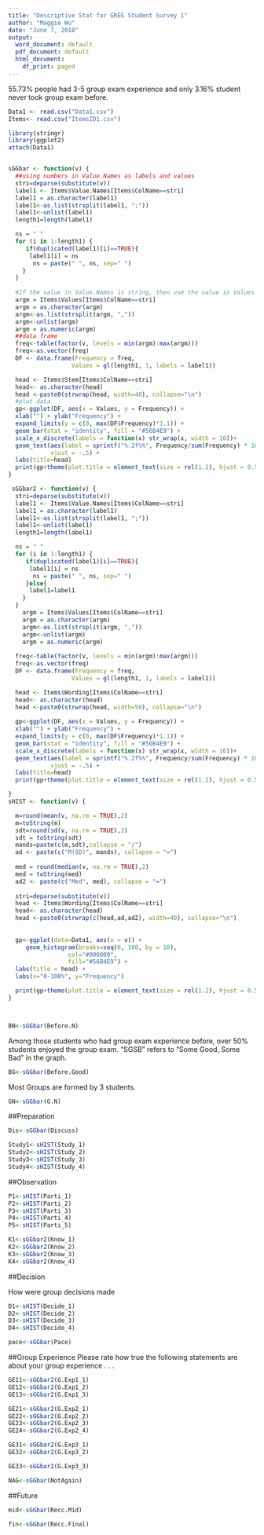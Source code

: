 ```yaml
---
title: "Descriptive Stat for GREG Student Survey 1"
author: "Maggie Wu"
date: "June 7, 2018"
output:
  word_document: default
  pdf_document: default
  html_document:
    df_print: paged
---
```


55.73% people had 3-5 group exam experience and only 3.16% student never took group exam before.


```r
Data1 <- read.csv("Data1.csv")
Items<- read.csv("ItemsID1.csv")

library(stringr)
library(ggplot2)
attach(Data1)


sGGbar <- function(v) {
  ##using numbers in Value.Names as labels and values
  stri=deparse(substitute(v))
  label1 <- Items$Value.Names[Items$ColName==stri]
  label1 = as.character(label1)
  label1<-as.list(strsplit(label1, ";"))
  label1<-unlist(label1)
  length1=length(label1)

  ns = " "
  for (i in 1:length1) {
     if(duplicated(label1)[i]==TRUE){
      label1[i] = ns
       ns = paste(" ", ns, sep=" ")
    }
  }
  
  #If the value in Value.Names is string, then use the value in Values and use the string in         #Values.Names as labels
  argm = Items$Values[Items$ColName==stri]
  argm = as.character(argm)
  argm<-as.list(strsplit(argm, ","))
  argm<-unlist(argm)
  argm = as.numeric(argm)
  ##data frame 
  freq<-table(factor(v, levels = min(argm):max(argm)))
  freq<-as.vector(freq)
  DF <- data.frame(Frequency = freq,
                  Values = gl(length1, 1, labels = label1))

  head <- Items$Stem[Items$ColName==stri]
  head<- as.character(head)
  head <-paste0(strwrap(head, width=40), collapse="\n")
  #plot data
  gp<-ggplot(DF, aes(x = Values, y = Frequency)) +
  xlab("") + ylab("Frequency") +
  expand_limits(y = c(0, max(DF$Frequency)*1.1)) + 
  geom_bar(stat = "identity", fill = "#56B4E9") +
  scale_x_discrete(labels = function(x) str_wrap(x, width = 10))+
  geom_text(aes(label = sprintf("%.2f%%", Frequency/sum(Frequency) * 100)), 
            vjust = -.5) +
  labs(title=head)
  print(gp+theme(plot.title = element_text(size = rel(1.2), hjust = 0.5, face = "bold")))
}

 sGGbar2 <- function(v) {
  stri=deparse(substitute(v))
  label1 <- Items$Value.Names[Items$ColName==stri]
  label1 = as.character(label1)
  label1<-as.list(strsplit(label1, ";"))
  label1<-unlist(label1)
  length1=length(label1)

  ns = " "
  for (i in 1:length1) {
     if(duplicated(label1)[i]==TRUE){
      label1[i] = ns
       ns = paste(" ", ns, sep=" ")
     }else{
      label1=label1
    }
  }
    argm = Items$Values[Items$ColName==stri]
    argm = as.character(argm)
    argm<-as.list(strsplit(argm, ","))
    argm<-unlist(argm)
    argm = as.numeric(argm)
  
  freq<-table(factor(v, levels = min(argm):max(argm)))
  freq<-as.vector(freq)
  DF <- data.frame(Frequency = freq,
                  Values = gl(length1, 1, labels = label1))

  head <- Items$Wording[Items$ColName==stri]
  head<- as.character(head)
  head <-paste0(strwrap(head, width=50), collapse="\n")
  
  gp<-ggplot(DF, aes(x = Values, y = Frequency)) +
  xlab("") + ylab("Frequency") +
  expand_limits(y = c(0, max(DF$Frequency)*1.1)) + 
  geom_bar(stat = "identity", fill = "#56B4E9") +
  scale_x_discrete(labels = function(x) str_wrap(x, width = 10))+
  geom_text(aes(label = sprintf("%.2f%%", Frequency/sum(Frequency) * 100)), 
            vjust = -.5) +
  labs(title=head)
  print(gp+theme(plot.title = element_text(size = rel(1.2), hjust = 0.5, face = "bold")))

}
sHIST <- function(v) {

  m=round(mean(v, na.rm = TRUE),2)
  m=toString(m)
  sdt=round(sd(v, na.rm = TRUE),2)
  sdt = toString(sdt)
  mands=paste(c(m,sdt),collapse = "/")
  ad <- paste(c("M(SD)", mands), collapse = "=")
  
  med = round(median(v, na.rm = TRUE),2)
  med = toString(med)
  ad2 <- paste(c("Med", med), collapse = "=")
  
  stri=deparse(substitute(v))
  head <- Items$Wording[Items$ColName==stri]
  head<- as.character(head)
  head <-paste0(strwrap(c(head,ad,ad2), width=40), collapse="\n")
  
  
  gp<-ggplot(data=Data1, aes(x = v)) +
     geom_histogram(breaks=seq(0, 100, by = 10),
                 col="#000000",
                 fill="#56B4E9") +
  labs(title = head) +
  labs(x="0-100%", y="Frequency")

  print(gp+theme(plot.title = element_text(size = rel(1.2), hjust = 0.5, face = "bold")))
}



BN<-sGGbar(Before.N)


```

Among those students who had group exam experience before, over 50% students enjoyed the group exam. "SGSB" refers to "Some Good, Some Bad" in the graph.

```r

BG<-sGGbar(Before.Good)

```

Most Groups are formed by 3 students. 

```r
GN<-sGGbar(G.N)
```

##Preparation

```r
Dis<-sGGbar(Discuss)
```
```r
Study1<-sHIST(Study_1)
Study2<-sHIST(Study_2)
Study3<-sHIST(Study_3)
Study4<-sHIST(Study_4)
```


##Observation
```r
P1<-sHIST(Parti_1)
P2<-sHIST(Parti_2)
P3<-sHIST(Parti_3)
P4<-sHIST(Parti_4)
P5<-sHIST(Parti_5)
```
```r
K1<-sGGbar2(Know_1)
K2<-sGGbar2(Know_2)
K3<-sGGbar2(Know_3)
K4<-sGGbar2(Know_4)

```


##Decision

How were group decisions made
```r
D1<-sHIST(Decide_1)
D2<-sHIST(Decide_2)
D3<-sHIST(Decide_3)
D4<-sHIST(Decide_4)
```

```r

pace<-sGGbar(Pace)
```



##Group Experience
Please rate how true the following statements are about your group experience . . .
 
```r
GE11<-sGGbar2(G.Exp1_1)
GE12<-sGGbar2(G.Exp1_2)
GE13<-sGGbar2(G.Exp1_3)

GE21<-sGGbar2(G.Exp2_1)
GE22<-sGGbar2(G.Exp2_2)
GE23<-sGGbar2(G.Exp2_3)
GE24<-sGGbar2(G.Exp2_4)

GE31<-sGGbar2(G.Exp3_1)
GE32<-sGGbar2(G.Exp3_2)

GE33<-sGGbar2(G.Exp3_3)

```


```r
NAG<-sGGbar(NotAgain)
```


##Future
```r
mid<-sGGbar(Recc.Mid)
```

```r
fin<-sGGbar(Recc.Final)
```